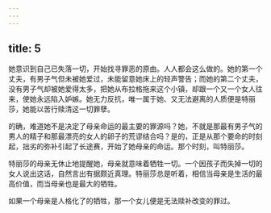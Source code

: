 ```yaml
---
---
---
```

title: 5
---



她意识到自己已失落一切，开始找寻罪恶的原由。人人都会这么做的。她的第一个丈夫，有男子气但未被她爱过，未能留意她床上的轻声警告；而她的第二个丈夫，没有男子气却被她爱得太多，把她从布拉格拖来这个小镇，却跟一个又一个女人往来，使她永远陷入妒嫉。她无力反抗，唯一属于她、又无法避离的人质便是特丽莎，她能以苦行赎清这一切罪孽。

的确，难道她不是决定了母亲命运的最主要的罪源吗？她，不就是那最有男子气的男人的精子和那最漂亮的女人的卵子的荒谬结合吗？是的，正是从那个要命的时刻起，拙劣的弥补引起了长途赛，开始了她母亲的命运。那个时刻，叫特丽莎。

特丽莎的母亲无休止地提醒她，母亲就意味着牺牲一切。一个因孩子而失掉一切的女人说出这话，自然言出有据颇近真理。特丽莎总是听着，相信当母亲是生活的最高价值，而当母亲也是最大的牺牲。

如果一个母亲是人格化了的牺牲，那一个女儿便是无法赎补改变的罪过。